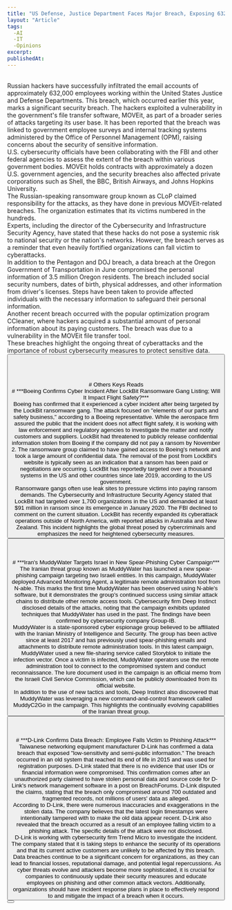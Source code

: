 ```yaml
---
title: "US Defense, Justice Department Faces Major Breach, Exposing 632,000 Employees' Email Accounts"
layout: "Article"
tags: 
  -AI 
  -IT
  -Opinions
excerpt:
publishedAt:
---
```

<br/>
Russian hackers have successfully infiltrated the email accounts of approximately 632,000 employees working within the United States Justice and Defense Departments. This breach, which occurred earlier this year, marks a significant security breach. The hackers exploited a vulnerability in the government's file transfer software, MOVEit, as part of a broader series of attacks targeting its user base. It has been reported that the breach was linked to government employee surveys and internal tracking systems administered by the Office of Personnel Management (OPM), raising concerns about the security of sensitive information.
<br/>
U.S. cybersecurity officials have been collaborating with the FBI and other federal agencies to assess the extent of the breach within various government bodies. MOVEit holds contracts with approximately a dozen U.S. government agencies, and the security breaches also affected private corporations such as Shell, the BBC, British Airways, and Johns Hopkins University.
<br/>
The Russian-speaking ransomware group known as CLoP claimed responsibility for the attacks, as they have done in previous MOVEit-related breaches. The organization estimates that its victims numbered in the hundreds.
<br/>
Experts, including the director of the Cybersecurity and Infrastructure Security Agency, have stated that these hacks do not pose a systemic risk to national security or the nation's networks. However, the breach serves as a reminder that even heavily fortified organizations can fall victim to cyberattacks.
<br/>
In addition to the Pentagon and DOJ breach, a data breach at the Oregon Government of Transportation in June compromised the personal information of 3.5 million Oregon residents. The breach included social security numbers, dates of birth, physical addresses, and other information from driver's licenses. Steps have been taken to provide affected individuals with the necessary information to safeguard their personal information.
<br/>
Another recent breach occurred with the popular optimization program CCleaner, where hackers acquired a substantial amount of personal information about its paying customers. The breach was due to a vulnerability in the MOVEit file transfer tool.
<br/>
These breaches highlight the ongoing threat of cyberattacks and the importance of robust cybersecurity measures to protect sensitive data.
<br/>
<Button
  address="https://www.techtimes.com/articles/298183/20231101/us-defense-justice-department-faces-major-breach-exposing-632000-employees-email-accounts.htm"
  text="Source"
/>
<br/>
<br/>
<br/>
<br/>
# Others Keys Reads
<br/>
# ***Boeing Confirms Cyber Incident After LockBit Ransomware Gang Listing; Will It Impact Flight Safety?***
<br/>
Boeing has confirmed that it experienced a cyber incident after being targeted by the LockBit ransomware gang. The attack focused on "elements of our parts and safety business," according to a Boeing representative. While the aerospace firm assured the public that the incident does not affect flight safety, it is working with law enforcement and regulatory agencies to investigate the matter and notify customers and suppliers. LockBit had threatened to publicly release confidential information stolen from Boeing if the company did not pay a ransom by November 2. The ransomware group claimed to have gained access to Boeing's network and took a large amount of confidential data. The removal of the post from LockBit's website is typically seen as an indication that a ransom has been paid or negotiations are occurring. LockBit has reportedly targeted over a thousand systems in the US and other countries since late 2019, according to the US government.
<br/>
Ransomware gangs often use leak sites to pressure victims into paying ransom demands. The Cybersecurity and Infrastructure Security Agency stated that LockBit had targeted over 1,700 organizations in the US and demanded at least $91 million in ransom since its emergence in January 2020. The FBI declined to comment on the current situation. LockBit has recently expanded its cyberattack operations outside of North America, with reported attacks in Australia and New Zealand. This incident highlights the global threat posed by cybercriminals and emphasizes the need for heightened cybersecurity measures.
<br/>
<Button
  address="https://www.techtimes.com/articles/298244/20231102/boeing-confirms-cyber-incident-lockbit-ransomware-gang-listing-will-impact.htm"
  text="Source"
/>
<br/>
<br/>
<br/>
# ***Iran's MuddyWater Targets Israel in New Spear-Phishing Cyber Campaign***
<br/>
The Iranian threat group known as MuddyWater has launched a new spear-phishing campaign targeting two Israeli entities. In this campaign, MuddyWater deployed Advanced Monitoring Agent, a legitimate remote administration tool from N-able. This marks the first time MuddyWater has been observed using N-able's software, but it demonstrates the group's continued success using similar attack chains to distribute other remote access tools. Cybersecurity firm Deep Instinct disclosed details of the attacks, noting that the campaign exhibits updated techniques that MuddyWater has used in the past. The findings have been confirmed by cybersecurity company Group-IB.
<br/>
MuddyWater is a state-sponsored cyber espionage group believed to be affiliated with the Iranian Ministry of Intelligence and Security. The group has been active since at least 2017 and has previously used spear-phishing emails and attachments to distribute remote administration tools. In this latest campaign, MuddyWater used a new file-sharing service called Storyblok to initiate the infection vector.
Once a victim is infected, MuddyWater operators use the remote administration tool to connect to the compromised system and conduct reconnaissance. The lure document used in the campaign is an official memo from the Israeli Civil Service Commission, which can be publicly downloaded from its official website.
<br/>
In addition to the use of new tactics and tools, Deep Instinct also discovered that MuddyWater was leveraging a new command-and-control framework called MuddyC2Go in the campaign. This highlights the continually evolving capabilities of the Iranian threat group.
<br/>
<Button
  address="https://www.techtimes.com/articles/298244/20231102/boeing-confirms-cyber-incident-lockbit-ransomware-gang-listing-will-impact.htm"
  text="Source"
/>
<br/>
<br/>
<br/>
# ***D-Link Confirms Data Breach: Employee Falls Victim to Phishing Attack***
<br/>
Taiwanese networking equipment manufacturer D-Link has confirmed a data breach that exposed "low-sensitivity and semi-public information." The breach occurred in an old system that reached its end of life in 2015 and was used for registration purposes. D-Link stated that there is no evidence that user IDs or financial information were compromised. This confirmation comes after an unauthorized party claimed to have stolen personal data and source code for D-Link's network management software in a post on BreachForums. D-Link disputed the claims, stating that the breach only compromised around 700 outdated and fragmented records, not millions of users' data as alleged.
<br/>
According to D-Link, there were numerous inaccuracies and exaggerations in the stolen data. The company believes that the latest login timestamps were intentionally tampered with to make the old data appear recent. D-Link also revealed that the breach occurred as a result of an employee falling victim to a phishing attack. The specific details of the attack were not disclosed.
<br/>
D-Link is working with cybersecurity firm Trend Micro to investigate the incident. The company stated that it is taking steps to enhance the security of its operations and that its current active customers are unlikely to be affected by this breach.
<br/>
Data breaches continue to be a significant concern for organizations, as they can lead to financial losses, reputational damage, and potential legal repercussions. As cyber threats evolve and attackers become more sophisticated, it is crucial for companies to continuously update their security measures and educate employees on phishing and other common attack vectors. Additionally, organizations should have incident response plans in place to effectively respond to and mitigate the impact of a breach when it occurs.
<br/>
<Button
  address="https://thehackernews.com/2023/10/d-link-confirms-data-breach-employee.html"
  text="Source"
/>
